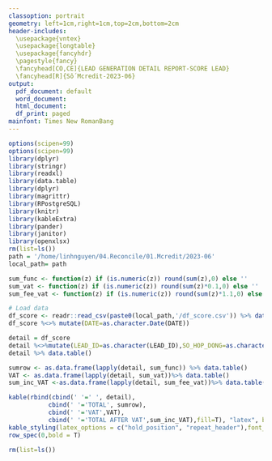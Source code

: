 ```yaml
---
classoption: portrait
geometry: left=1cm,right=1cm,top=2cm,bottom=2cm
header-includes:
  \usepackage{vntex}
  \usepackage{longtable}
  \usepackage{fancyhdr}
  \pagestyle{fancy}
  \fancyhead[CO,CE]{LEAD GENERATION DETAIL REPORT-SCORE LEAD}
  \fancyhead[R]{Số Mcredit-2023-06}
output:
  pdf_document: default 
  word_document: 
  html_document:
  df_print: paged
mainfont: Times New RomanBang
---
```


```r
options(scipen=99)
options(scipen=99)
library(dplyr)
library(stringr)
library(readxl)
library(data.table)
library(dplyr)
library(magrittr)
library(RPostgreSQL)
library(knitr)
library(kableExtra)
library(pander)
library(janitor)
library(openxlsx)
rm(list=ls())
path = '/home/linhnguyen/04.Reconcile/01.Mcredit/2023-06'
local_path= path

sum_func <- function(z) if (is.numeric(z)) round(sum(z),0) else ''
sum_vat <- function(z) if (is.numeric(z)) round(sum(z)*0.1,0) else ''
sum_fee_vat <- function(z) if (is.numeric(z)) round(sum(z)*1.1,0) else ''

# Load data
df_score <- readr::read_csv(paste0(local_path,'/df_score.csv')) %>% data.table()
df_score %<>% mutate(DATE=as.character.Date(DATE))

detail = df_score
detail %<>%mutate(LEAD_ID=as.character(LEAD_ID),SO_HOP_DONG=as.character(SO_HOP_DONG)) %<>% select(-1)
detail %>% data.table() 
```

```r

sumrow <- as.data.frame(lapply(detail, sum_func)) %>% data.table()
VAT <- as.data.frame(lapply(detail, sum_vat))%>% data.table()
sum_inc_VAT <-as.data.frame(lapply(detail, sum_fee_vat))%>% data.table()

kable(rbind(cbind(' '=' ', detail),
           cbind(' '='TOTAL', sumrow),
           cbind(' '='VAT',VAT),
           cbind(' '='TOTAL AFTER VAT',sum_inc_VAT),fill=T), "latex", booktabs = T,format.args = list(big.mark = ","),align='l',longtable = TRUE,row.names = TRUE) %>% 
kable_styling(latex_options = c("hold_position", "repeat_header"),font_size = 10, full_width =F,row_label_position = "c") %>% 
row_spec(0,bold = T)
```

```r
rm(list=ls())
```
